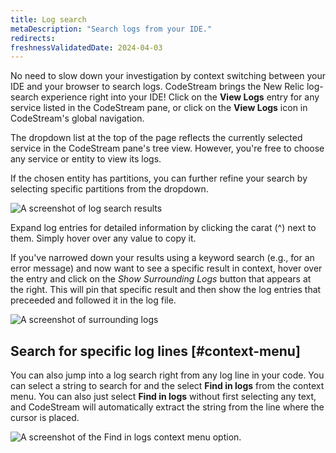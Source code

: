 ```yaml
---
title: Log search
metaDescription: "Search logs from your IDE."
redirects:
freshnessValidatedDate: 2024-04-03
---
```






No need to slow down your investigation by context switching between your IDE and your browser to search logs. CodeStream brings the New Relic log-search experience right into your IDE! Click on the <DoNotTranslate>**View Logs**</DoNotTranslate> entry for any service listed in the CodeStream pane, or click on the <DoNotTranslate>**View Logs**</DoNotTranslate> icon in CodeStream's global navigation.

The dropdown list at the top of the page reflects the currently selected service in the CodeStream pane's tree view. However, you're free to choose any service or entity to view its logs.

If the chosen entity has partitions, you can further refine your search by selecting specific partitions from the dropdown.

<img
  title="Search logs"
  alt="A screenshot of log search results"
  src={codestreamLogSearchResults}
/>

Expand log entries for detailed information by clicking the carat (^) next to them. Simply hover over any value to copy it.

If you've narrowed down your results using a keyword search (e.g., for an error message) and now want to see a specific result in context, hover over the entry and click on the *Show Surrounding Logs* button that appears at the right. This will pin that specific result and then show the log entries that preceeded and followed it in the log file.

<img
  title="Show surrounding logs"
  alt="A screenshot of surrounding logs"
  src={codestreamLogShowSurrounding}
/>

## Search for specific log lines [#context-menu] 

You can also jump into a log search right from any log line in your code. You can select a string to search for and the select <DoNotTranslate>**Find in logs**</DoNotTranslate> from the context menu. You can also just select <DoNotTranslate>**Find in logs**</DoNotTranslate> without first selecting any text, and CodeStream will automatically extract the string from the line where the cursor is placed.

<img
  title="Search for a specific log line."
  alt="A screenshot of the Find in logs context menu option."
  src={codestreamLogLineSearch}
/>